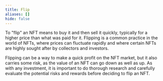 ```yaml
---
title: Flip
aliases: []
hide: false
---
```


To "flip" an NFT means to buy it and then sell it quickly, typically for a higher price than what was paid for it. Flipping is a common practice in the world of NFTs, where prices can fluctuate rapidly and where certain NFTs are highly sought after by collectors and investors.

Flipping can be a way to make a quick profit on the NFT market, but it also carries some risk, as the value of an NFT can go down as well as up. As with any investment, it is important to do thorough research and carefully evaluate the potential risks and rewards before deciding to flip an NFT.


